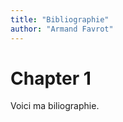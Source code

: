 ```yaml
---
title: "Bibliographie"
author: "Armand Favrot"
---
```


# Chapter 1

Voici ma biliographie.

<!-- un commentaire -->